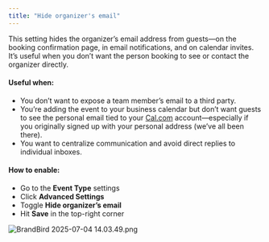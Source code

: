 ```yaml
---
title: "Hide organizer's email"
---
```


This setting hides the organizer’s email address from guests—on the booking confirmation page, in email notifications, and on calendar invites. It’s useful when you don’t want the person booking to see or contact the organizer directly.

#### Useful when:

- You don’t want to expose a team member’s email to a third party.
- You’re adding the event to your business calendar but don’t want guests to see the personal email tied to your [Cal.com](http://Cal.com) account—especially if you originally signed up with your personal address (we’ve all been there).
- You want to centralize communication and avoid direct replies to individual inboxes.

#### How to enable:

- Go to the **Event Type** settings
- Click **Advanced Settings**
- Toggle **Hide organizer’s email**
- Hit **Save** in the top-right corner

![BrandBird 2025-07-04 14.03.49.png](/images/BrandBird2025-07-0414.03.49.png)
